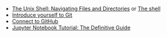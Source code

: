- [The Unix Shell: Navigating Files and Directories](https://swcarpentry.github.io/shell-novice/02-filedir.html) or
  [The shell](http://happygitwithr.com/shell.html)
- [Introduce yourself to Git](http://happygitwithr.com/hello-git.html)
- [Connect to GitHub](http://happygitwithr.com/push-pull-github.html)
- [Jupyter Notebook Tutorial: The Definitive Guide](https://www.datacamp.com/community/tutorials/tutorial-jupyter-notebook?utm_source=adwords_ppc)
